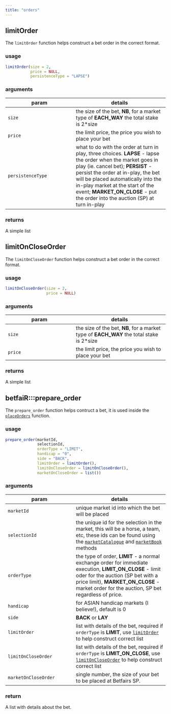 ```yaml
---
title: "orders"
---
```


## limitOrder

The `limitOrder` function helps construct a bet order in the correct format.

### usage

```r
limitOrder(size = 2,
           price = NULL,
           persistenceType = "LAPSE")
```

### arguments

param | details
------|--------
`size` | the size of the bet, **NB**, for a market type of **EACH\_WAY** the total stake is 2*size
`price` | the limit price, the price you wish to place your bet
`persistenceType` | what to do with the order at turn in play, three choices.  **LAPSE** - lapse the order when the market goes in play (ie. cancel bet); **PERSIST** - persist the order at in-play, the bet will be placed automatically into the in-play market at the start of the event; **MARKET\_ON\_CLOSE** - put the order into the auction (SP) at turn in-play

### returns

A simple list

## limitOnCloseOrder

The `limitOnCloseOrder` function helps construct a bet order in the correct format.

### usage

```r
limitOnCloseOrder(size = 2,
                  price = NULL)
```

### arguments

param | details
------|--------
`size` | the size of the bet, **NB**, for a market type of **EACH\_WAY** the total stake is 2*size
`price` | the limit price, the price you wish to place your bet

### returns

A simple list

## betfaiR:::prepare_order

The `prepare_order` function helps contruct a bet, it is used inside the [`placeOrders`](placeOrders.html) function.

### usage

```r
prepare_order(marketId,
              selectionId,
              orderType = "LIMIT",
              handicap = "0",
              side = "BACK",
              limitOrder = limitOrder(),
              limitOnCloseOrder = limitOnCloseOrder(),
              marketOnCloseOrder = list())
```

### arguments

param | details
------|--------
`marketId` | unique market id into which the bet will be placed
`selectionId` | the unique id for the selection in the market, this will be a horse, a team, etc, these ids can be found using the [`marketCatalogue`](methods_marketCatalogue.html) and [`marketBook`](methods_marketBook.html) methods
`orderType` | the type of order, **LIMIT** - a normal exchange order for immediate execution, **LIMIT\_ON\_CLOSE** - limit oder for the auction (SP bet with a price limit), **MARKET\_ON\_CLOSE** - market order for the auction, SP bet regardless of price.
`handicap` | for ASIAN handicap markets (I believe!), default is 0
`side` | **BACK** or **LAY**
`limitOrder` | list with details of the bet, required if `orderType` is **LIMIT**, use [`limitOrder`](orders.html#limitOrder) to help construct correct list
`limitOnCloseOrder` | list with details of the bet, required if `orderType` is **LIMIT\_ON\_CLOSE**, use [`limitOnCloseOrder`](orders.html#limitOnCloseOrder) to help construct correct list
`marketOnCloseOrder` | single number, the size of your bet to be placed at Betfairs SP.

### return

A list with details about the bet.
